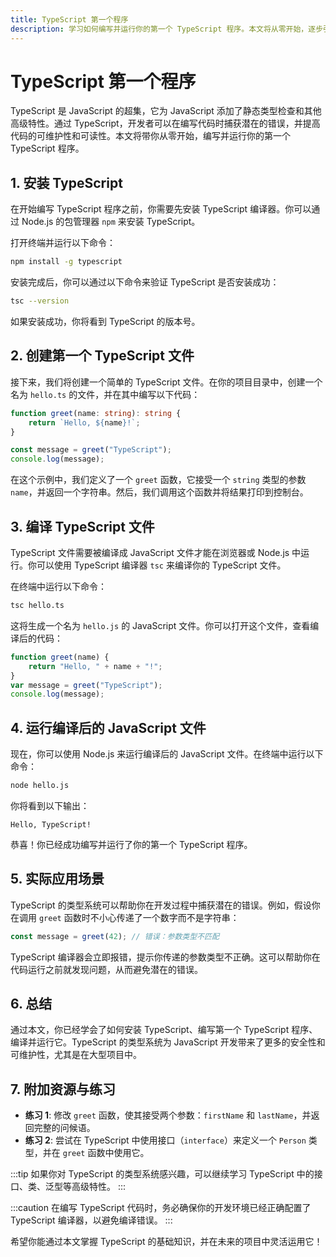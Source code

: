 ```yaml
---
title: TypeScript 第一个程序
description: 学习如何编写并运行你的第一个 TypeScript 程序。本文将从零开始，逐步引导你完成 TypeScript 的安装、配置以及编写第一个程序。
---
```


# TypeScript 第一个程序

TypeScript 是 JavaScript 的超集，它为 JavaScript 添加了静态类型检查和其他高级特性。通过 TypeScript，开发者可以在编写代码时捕获潜在的错误，并提高代码的可维护性和可读性。本文将带你从零开始，编写并运行你的第一个 TypeScript 程序。

## 1. 安装 TypeScript

在开始编写 TypeScript 程序之前，你需要先安装 TypeScript 编译器。你可以通过 Node.js 的包管理器 `npm` 来安装 TypeScript。

打开终端并运行以下命令：

```bash
npm install -g typescript
```

安装完成后，你可以通过以下命令来验证 TypeScript 是否安装成功：

```bash
tsc --version
```

如果安装成功，你将看到 TypeScript 的版本号。

## 2. 创建第一个 TypeScript 文件

接下来，我们将创建一个简单的 TypeScript 文件。在你的项目目录中，创建一个名为 `hello.ts` 的文件，并在其中编写以下代码：

```typescript
function greet(name: string): string {
    return `Hello, ${name}!`;
}

const message = greet("TypeScript");
console.log(message);
```

在这个示例中，我们定义了一个 `greet` 函数，它接受一个 `string` 类型的参数 `name`，并返回一个字符串。然后，我们调用这个函数并将结果打印到控制台。

## 3. 编译 TypeScript 文件

TypeScript 文件需要被编译成 JavaScript 文件才能在浏览器或 Node.js 中运行。你可以使用 TypeScript 编译器 `tsc` 来编译你的 TypeScript 文件。

在终端中运行以下命令：

```bash
tsc hello.ts
```

这将生成一个名为 `hello.js` 的 JavaScript 文件。你可以打开这个文件，查看编译后的代码：

```javascript
function greet(name) {
    return "Hello, " + name + "!";
}
var message = greet("TypeScript");
console.log(message);
```

## 4. 运行编译后的 JavaScript 文件

现在，你可以使用 Node.js 来运行编译后的 JavaScript 文件。在终端中运行以下命令：

```bash
node hello.js
```

你将看到以下输出：

```
Hello, TypeScript!
```

恭喜！你已经成功编写并运行了你的第一个 TypeScript 程序。

## 5. 实际应用场景

TypeScript 的类型系统可以帮助你在开发过程中捕获潜在的错误。例如，假设你在调用 `greet` 函数时不小心传递了一个数字而不是字符串：

```typescript
const message = greet(42); // 错误：参数类型不匹配
```

TypeScript 编译器会立即报错，提示你传递的参数类型不正确。这可以帮助你在代码运行之前就发现问题，从而避免潜在的错误。

## 6. 总结

通过本文，你已经学会了如何安装 TypeScript、编写第一个 TypeScript 程序、编译并运行它。TypeScript 的类型系统为 JavaScript 开发带来了更多的安全性和可维护性，尤其是在大型项目中。

## 7. 附加资源与练习

- **练习 1**: 修改 `greet` 函数，使其接受两个参数：`firstName` 和 `lastName`，并返回完整的问候语。
- **练习 2**: 尝试在 TypeScript 中使用接口（`interface`）来定义一个 `Person` 类型，并在 `greet` 函数中使用它。

:::tip
如果你对 TypeScript 的类型系统感兴趣，可以继续学习 TypeScript 中的接口、类、泛型等高级特性。
:::

:::caution
在编写 TypeScript 代码时，务必确保你的开发环境已经正确配置了 TypeScript 编译器，以避免编译错误。
:::

希望你能通过本文掌握 TypeScript 的基础知识，并在未来的项目中灵活运用它！